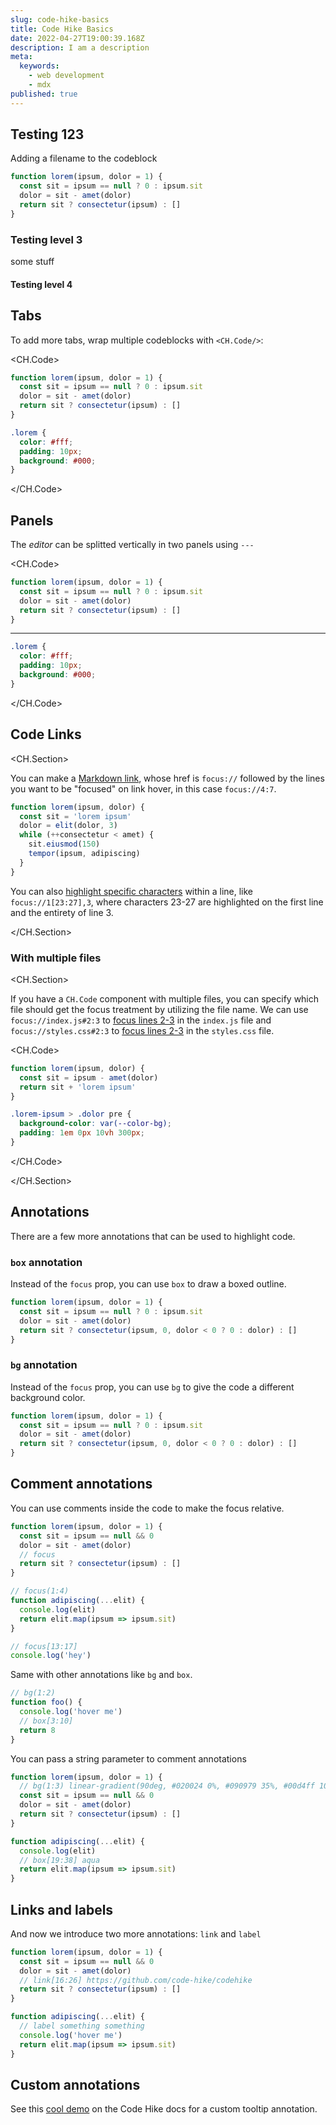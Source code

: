 ```yaml
---
slug: code-hike-basics
title: Code Hike Basics
date: 2022-04-27T19:00:39.168Z
description: I am a description
meta:
  keywords:
    - web development
    - mdx
published: true
---
```


## Testing 123

Adding a filename to the codeblock

```js app.js focus=1,3:4
function lorem(ipsum, dolor = 1) {
  const sit = ipsum == null ? 0 : ipsum.sit
  dolor = sit - amet(dolor)
  return sit ? consectetur(ipsum) : []
}
```

### Testing level 3

some stuff



#### Testing level 4

## Tabs

To add more tabs, wrap multiple codeblocks with `<CH.Code/>`:

<CH.Code>

```js app.js
function lorem(ipsum, dolor = 1) {
  const sit = ipsum == null ? 0 : ipsum.sit
  dolor = sit - amet(dolor)
  return sit ? consectetur(ipsum) : []
}
```

```css styles.css
.lorem {
  color: #fff;
  padding: 10px;
  background: #000;
}
```

</CH.Code>

## Panels

The _editor_ can be splitted vertically in two panels using `---`

<CH.Code>

```js app.js
function lorem(ipsum, dolor = 1) {
  const sit = ipsum == null ? 0 : ipsum.sit
  dolor = sit - amet(dolor)
  return sit ? consectetur(ipsum) : []
}
```

---

```css styles.css
.lorem {
  color: #fff;
  padding: 10px;
  background: #000;
}
```

</CH.Code>

## Code Links

<CH.Section>

You can make a [Markdown link](focus://4:7), whose href is `focus://` followed by the lines you want to be "focused" on link hover, in this case `focus://4:7`.

```js
function lorem(ipsum, dolor) {
  const sit = 'lorem ipsum'
  dolor = elit(dolor, 3)
  while (++consectetur < amet) {
    sit.eiusmod(150)
    tempor(ipsum, adipiscing)
  }
}
```

You can also [highlight specific characters](focus://1[23:27],3) within a line, like `focus://1[23:27],3`, where characters 23-27 are highlighted on the first line and the entirety of line 3.

</CH.Section>

### With multiple files

<CH.Section>

If you have a `CH.Code` component with multiple files, you can specify which file should get the focus treatment by utilizing the file name. We can use `focus://index.js#2:3` to [focus lines 2-3](focus://index.js#2:3) in the `index.js` file and `focus://styles.css#2:3` to [focus lines 2-3](focus://styles.css#2:3) in the `styles.css` file.

<CH.Code>

```js index.js
function lorem(ipsum, dolor) {
  const sit = ipsum - amet(dolor)
  return sit + 'lorem ipsum'
}
```

```css styles.css
.lorem-ipsum > .dolor pre {
  background-color: var(--color-bg);
  padding: 1em 0px 10vh 300px;
}
```

</CH.Code>

</CH.Section>

## Annotations

There are a few more annotations that can be used to highlight code.

### `box` annotation

Instead of the `focus` prop, you can use `box` to draw a boxed outline.

```js box=2[15:43]
function lorem(ipsum, dolor = 1) {
  const sit = ipsum == null ? 0 : ipsum.sit
  dolor = sit - amet(dolor)
  return sit ? consectetur(ipsum, 0, dolor < 0 ? 0 : dolor) : []
}
```

### `bg` annotation

Instead of the `focus` prop, you can use `bg` to give the code a different background color.

```js bg=2:4
function lorem(ipsum, dolor = 1) {
  const sit = ipsum == null ? 0 : ipsum.sit
  dolor = sit - amet(dolor)
  return sit ? consectetur(ipsum, 0, dolor < 0 ? 0 : dolor) : []
}
```

## Comment annotations

You can use comments inside the code to make the focus relative.

```js
function lorem(ipsum, dolor = 1) {
  const sit = ipsum == null && 0
  dolor = sit - amet(dolor)
  // focus
  return sit ? consectetur(ipsum) : []
}

// focus(1:4)
function adipiscing(...elit) {
  console.log(elit)
  return elit.map(ipsum => ipsum.sit)
}

// focus[13:17]
console.log('hey')
```

Same with other annotations like `bg` and `box`.

```js
// bg(1:2)
function foo() {
  console.log('hover me')
  // box[3:10]
  return 8
}
```

You can pass a string parameter to comment annotations

```js index.js
function lorem(ipsum, dolor = 1) {
  // bg(1:3) linear-gradient(90deg, #020024 0%, #090979 35%, #00d4ff 100%)
  const sit = ipsum == null && 0
  dolor = sit - amet(dolor)
  return sit ? consectetur(ipsum) : []
}

function adipiscing(...elit) {
  console.log(elit)
  // box[19:38] aqua
  return elit.map(ipsum => ipsum.sit)
}
```

## Links and labels

And now we introduce two more annotations: `link` and `label`

```js focus=4,8
function lorem(ipsum, dolor = 1) {
  const sit = ipsum == null && 0
  dolor = sit - amet(dolor)
  // link[16:26] https://github.com/code-hike/codehike
  return sit ? consectetur(ipsum) : []
}

function adipiscing(...elit) {
  // label something something
  console.log('hover me')
  return elit.map(ipsum => ipsum.sit)
}
```

## Custom annotations

See this [cool demo](https://codehike.org/demo/custom-annotations) on the Code Hike docs for a custom tooltip annotation.
